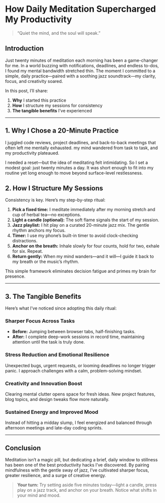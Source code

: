 <Cover
  src="/post/meditation/cover.png"
  alt="How daily meditation boosted my productivity"
  caption="A daily ritual of jazz-infused mindfulness"
/>

# How Daily Meditation Supercharged My Productivity

> “Quiet the mind, and the soul will speak.”

## Introduction

Just twenty minutes of meditation each morning has been a game-changer for me. In a world buzzing with notifications, deadlines, and endless to-dos, I found my mental bandwidth stretched thin. The moment I committed to a simple, daily practice—paired with a soothing jazz soundtrack—my clarity, focus, and creativity soared.

In this post, I’ll share:

1. **Why** I started this practice
2. **How** I structure my sessions for consistency
3. **The tangible benefits** I’ve experienced

---

## 1. Why I Chose a 20-Minute Practice

I juggled code reviews, project deadlines, and back-to-back meetings that often left me mentally exhausted. my mind wandered from task to task, and my productivity plateaued.

I needed a reset—but the idea of meditating felt intimidating. So I set a modest goal: just twenty minutes a day. It was short enough to fit into my routine yet long enough to move beyond surface-level restlessness.

## 2. How I Structure My Sessions

Consistency is key. Here’s my step-by-step ritual:

1. **Pick a fixed time:** I meditate immediately after my morning stretch and cup of herbal tea—no exceptions.
2. **Light a candle (optional):** The soft flame signals the start of my session.
3. **Jazz playlist:** I hit play on a curated 20-minute jazz mix. The gentle rhythm anchors my focus.
4. **Timer:** I use my phone’s built-in timer to avoid clock-checking distractions.
5. **Anchor on the breath:** Inhale slowly for four counts, hold for two, exhale for six. Repeat.
6. **Return gently:** When my mind wanders—and it will—I guide it back to my breath or the music’s rhythm.

This simple framework eliminates decision fatigue and primes my brain for presence.

---

## 3. The Tangible Benefits

Here’s what I’ve noticed since adopting this daily ritual:

### Sharper Focus Across Tasks

- **Before:** Jumping between browser tabs, half-finishing tasks.
- **After:** I complete deep-work sessions in record time, maintaining attention until the task is truly done.

### Stress Reduction and Emotional Resilience

Unexpected bugs, urgent requests, or looming deadlines no longer trigger panic. I approach challenges with a calm, problem-solving mindset.

### Creativity and Innovation Boost

Clearing mental clutter opens space for fresh ideas. New project features, blog topics, and design tweaks flow more naturally.

### Sustained Energy and Improved Mood

Instead of hitting a midday slump, I feel energized and balanced through afternoon meetings and late-day coding sprints.

---

## Conclusion

Meditation isn’t a magic pill, but dedicating a brief, daily window to stillness has been one of the best productivity hacks I’ve discovered. By pairing mindfulness with the gentle sway of jazz, I’ve cultivated sharper focus, greater resilience, and a surge of creative energy.

> **Your turn:** Try setting aside five minutes today—light a candle, press play on a jazz track, and anchor on your breath. Notice what shifts in your mind and mood.
